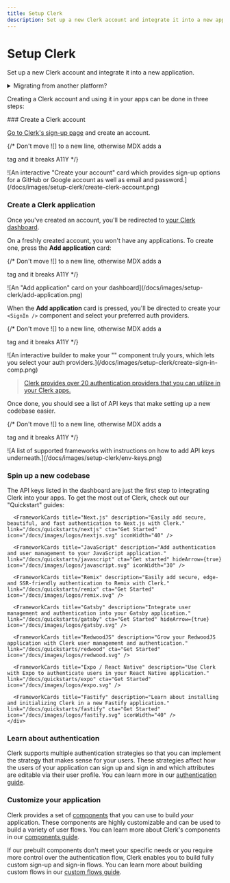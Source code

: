 ```yaml
---
title: Setup Clerk
description: Set up a new Clerk account and integrate it into a new application.
---
```



# Setup Clerk

Set up a new Clerk account and integrate it into a new application.

<details>
  <summary>Migrating from another platform?</summary>

  You might want to [check out one of our migration guides](/docs/deployments/migrate-overview) to help
  you move your data to Clerk.
</details>

Creating a Clerk account and using it in your apps can be done in three steps:

<Steps>
  ### Create a Clerk account

  [Go to Clerk's sign-up page](https://dashboard.clerk.com/sign-up) and create an account.

  {/* Don't move ![] to a new line, otherwise MDX adds a <p> tag and it breaks A11Y */}

  <div style={{filter: "drop-shadow(rgba(0, 0, 0, 0.16) 0px 12px 24px)", maxWidth: "400px"}}>![An interactive "Create your account" card which provides sign-up options for a GitHub or Google account as well as email and password.](/docs/images/setup-clerk/create-clerk-account.png)</div>

  ### Create a Clerk application

  Once you've created an account, you'll be redirected to [your Clerk dashboard](https://dashboard.clerk.com/).

  On a freshly created account, you won't have any applications. To create one, press the **Add application** card:

  {/* Don't move ![] to a new line, otherwise MDX adds a <p> tag and it breaks A11Y */}

  <div style={{filter: "drop-shadow(rgba(0, 0, 0, 0.16) 0px 12px 24px)", maxWidth: "400px"}}>![An "Add application" card on your dashboard](/docs/images/setup-clerk/add-application.png)</div>

  When the **Add application** card is pressed, you'll be directed to create your `<SignIn />` component and select your preferred auth providers.

  {/* Don't move ![] to a new line, otherwise MDX adds a <p> tag and it breaks A11Y */}

  <div style={{filter: "drop-shadow(rgba(0, 0, 0, 0.16) 0px 12px 24px)"}}>![An interactive builder to make your "<SignIn />" component truly yours, which lets you select your auth providers.](/docs/images/setup-clerk/create-sign-in-comp.png)</div>

  > [Clerk provides over 20 authentication providers that you can utilize in your Clerk apps.](/docs/authentication/social-connections/overview)

  Once done, you should see a list of API keys that make setting up a new codebase easier.

  {/* Don't move ![] to a new line, otherwise MDX adds a <p> tag and it breaks A11Y */}

  <div style={{filter: "drop-shadow(rgba(0, 0, 0, 0.16) 0px 12px 24px)"}}>![A list of supported frameworks with instructions on how to add API keys underneath.](/docs/images/setup-clerk/env-keys.png)</div>

  ### Spin up a new codebase

  The API keys listed in the dashboard are just the first step to integrating Clerk into your apps. To get the most out of Clerk, check out our "Quickstart" guides:

  <div className="container mx-auto my-4">
    <div className="grid grid-cols-1 gap-6 md:grid-cols-2">
      <FrameworkCards title="React" description="Get started installing and initializing Clerk in a new React App." link="/docs/quickstarts/react" cta="Get Started" icon="/docs/images/logos/react.svg" />

      <FrameworkCards title="Next.js" description="Easily add secure, beautiful, and fast authentication to Next.js with Clerk." link="/docs/quickstarts/nextjs" cta="Get Started" icon="/docs/images/logos/nextjs.svg" iconWidth="40" />

      <FrameworkCards title="JavaScript" description="Add authentication and user management to your JavaScript application." link="/docs/quickstarts/javascript" cta="Get started" hideArrow={true} icon="/docs/images/logos/javascript.svg" iconWidth="30" />

      <FrameworkCards title="Remix" description="Easily add secure, edge- and SSR-friendly authentication to Remix with Clerk." link="/docs/quickstarts/remix" cta="Get Started" icon="/docs/images/logos/remix.svg" />

      <FrameworkCards title="Gatsby" description="Integrate user management and authentication into your Gatsby application." link="/docs/quickstarts/gatsby" cta="Get Started" hideArrow={true} icon="/docs/images/logos/gatsby.svg" />

      <FrameworkCards title="RedwoodJS" description="Grow your RedwoodJS application with Clerk user management and authentication." link="/docs/quickstarts/redwood" cta="Get Started" icon="/docs/images/logos/redwood.svg" />

      <FrameworkCards title="Expo / React Native" description="Use Clerk with Expo to authenticate users in your React Native application." link="/docs/quickstarts/expo" cta="Get Started" icon="/docs/images/logos/expo.svg" />

      <FrameworkCards title="Fastify" description="Learn about installing and initializing Clerk in a new Fastify application." link="/docs/quickstarts/fastify" cta="Get Started" icon="/docs/images/logos/fastify.svg" iconWidth="40" />
    </div>
  </div>

  ### Learn about authentication

  Clerk supports multiple authentication strategies so that you can implement the strategy that makes sense for your users. These strategies affect how the users of your application can sign up and sign in and which attributes are editable via their user profile. You can learn more in our [authentication guide](/docs/authentication/overview).

  ### Customize your application

  Clerk provides a set of [components](/docs/components/overview) that you can use to build *your* application. These components are highly customizable and can be used to build a variety of user flows. You can learn more about Clerk's components in our [components guide](/docs/components/overview).

  If our prebuilt components don't meet your specific needs or you require more control over the authentication flow, Clerk enables you to build fully custom sign-up and sign-in flows. You can learn more about building custom flows in our [custom flows guide](/docs/custom-flows/overview).
</Steps>

